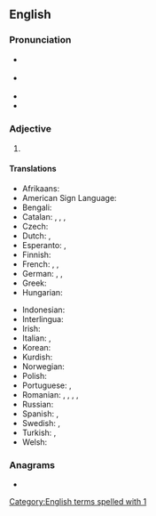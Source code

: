 ==English==

===Pronunciation===
* {{a|GA}} {{IPA|/fɝst/|lang=en}}
* {{a|RP}} {{IPA|/fɜːst/|lang=en}}
* {{rhymes|ɜː(ɹ)st|lang=en}}
* {{audio|en-us-1st.ogg|Audio (US)|lang=en}}

===Adjective===
{{en-adj|-}}

# {{abbreviation of|first|lang=en}}

====Translations====
{{trans-top-also|abbreviation of first|first}}
* Afrikaans: {{t|af|1ste}}
* American Sign Language: {{t|ase|1@Side-PalmForward 1@Side-PalmBack}}
* Bengali: {{t|bn|১ম}}
* Catalan: {{t+|ca|1r|m}}, {{t+|ca|1a|f}}, {{t+|ca|1rs|m-p}}, {{t+|ca|1es|f-p}}
* Czech: {{t|cs|1.}}
* Dutch: {{t|nl|1ste}}, {{t|nl|1e}}
* Esperanto: {{t|eo|1a}}, {{t|eo|1-a}}
* Finnish: {{t|fi|1.}}
* French: {{t+|fr|1er|m}}, {{t+|fr|1re|f}}, {{t|fr|1ère|f}}
* German: {{t+|de|1.}}, {{t|de|1ster}}, {{t|de|1ter}}
* Greek: {{t|el|1ος}}
* Hungarian: {{t+|hu|1.}}
{{trans-mid}}
* Indonesian: {{t|id|ke-1}}
* Interlingua: {{t|ia|1e}}
* Irish: {{t|ga|1ú}}
* Italian: {{t|it|1º|m}}, {{t|it|1ª|f}}
* Korean: {{t+|ko|1번째|tr=cheot beonjjae}}
* Kurdish: {{t+|ku|1em}}
* Norwegian: {{t|no|1.}}
* Polish: {{t+|pl|1.}}
* Portuguese: {{t|pt|1.º|m}}, {{t|pt|1.ª|f}}
* Romanian: {{t|ro|1-ul|m}}, {{t|ro|1-a|f}}, {{t|ro|I-ul|m}}, {{t|ro|I-a|f}}, {{t|ro|1.|m|f}}
* Russian: {{t|ru|1-ый}}
* Spanish: {{t|es|1.º|m}}, {{t|es|1.ª|f}}
* Swedish: {{t+|sv|1:a}}, {{t+|sv|1:e}}
* Turkish: {{t|tr|1'inci}}, {{t|tr|1.}}
* Welsh: {{t|cy|1af}}
{{trans-bottom}}

===Anagrams===
* {{anagrams|en|a=1st|T1s}}

[[Category:English terms spelled with 1]]